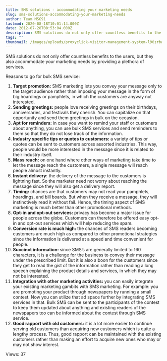 ```yaml
---
title: SMS solutions - accommodating your marketing needs
slug: sms-solutions-accommodating-your-marketing-needs
author: Team MSG91
lastmod: 2020-08-18T10:01:14.000Z
date: 2012-07-28T08:53:04.000Z
description: SMS solutions do not only offer countless benefits to the users, but they also accommodate your marketing needs by providing a plethora of services.
tags: ""
thumbnail: /images/uploads/proxyclick-visitor-management-system-l90zrbwvcoe-unsplash.jpg
---
```


SMS solutions do not only offer countless benefits to the users, but they also accommodate your marketing needs by providing a plethora of services.


Reasons to go for bulk SMS service:


1. **Target promotion:** SMS marketing lets you convey your message only to the target audience rather than imposing your message in the form of big hoardings or pamphlets, in which the customers are anyway not interested.
2. **Sending greetings:** people love receiving greetings on their birthdays, anniversaries, and festivals they cherish. You can capitalize on that opportunity and send them greetings in bulk on the occasion.
3. **Apt for reminders:** in case you want to remind your staff or customers about anything, you can use bulk SMS services and send reminders to them so that they do not lose track of the information.
4. **Industry specific tips or quotes to customers:** a variety of tips or quotes can be sent to customers across assorted industries. This way, people would be more interested in the message since it is related to their industry itself.
5. **Mass reach:** on one hand where other ways of marketing take time to let the message reach the customers, a single message will reach people almost instantly.
6. **Instant delivery:** the delivery of the message to the customers is lightning fast. So the marketer need not worry about reaching the message since they will also get a delivery report.
7. **Timing:** chances are that customers may not read your pamphlets, hoardings, and bill boards. But when they receive a message, they will instinctively read it without fail. Hence, the timing aspect of SMS marketing is much better than other promotional methods.
8. **Opt-in and opt-out services:** privacy has become a major issue for people across the globe. Customers can therefore be offered easy opt-in and opt-out services which will help reducing the spam.
9. **Conversion rate is much high:** the chances of SMS readers becoming customers are much high as compared to other promotional strategies since the information is delivered at a speed and time convenient for people.
10. **Succinct information:** since SMS’s are generally limited to 160 characters, it is a challenge for the business to convey their message under the prescribed limit. But it is also a boon for the customers since they get to read the gist of the information rather than reading a long speech explaining the product details and services, in which they may not be interested.
11. **Integration with other marketing activities:** you can easily integrate your existing marketing gambits with SMS marketing. For example: you are promoting your product through newspapers by running a small contest. Now you can utilize that ad space further by integrating SMS services in that. Bulk SMS can be sent to the participants of the contest to keep them updated about anything and existing readers of the newspapers too can be informed about the contest through SMS service.
12. **Good rapport with old customers:** it is a lot more easier to continue serving old customers than acquiring new customers which is quite a lengthy process. Thus, good rapport can be maintained with the existing customers rather than making an effort to acquire new ones who may or may not show interest.



 Views: 37




